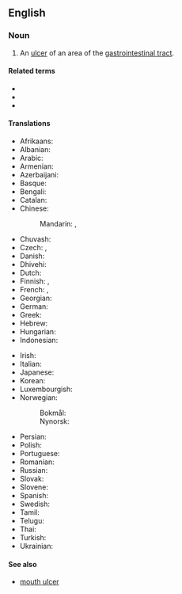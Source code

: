 {{also|peptic-ulcer}}
==English==
{{wikipedia}}

===Noun===
{{en-noun}}

# {{lb|en|pathology}} An [[ulcer]] of an area of the [[gastrointestinal tract]].

====Related terms====
* {{l|en|duodenal ulcer}}
* {{l|en|gastric ulcer}}
* {{l|en|stomach ulcer}}

====Translations====
{{trans-top|ulcer}}
* Afrikaans: {{t|af|maagsweer}}
* Albanian: {{t|sq|ulçera në stomak}}
* Arabic: {{t|ar|قرحة هضمية}}
* Armenian: {{t|hy|պեպտիկ խոց}}
* Azerbaijani: {{t|az|mədə xorası}}
* Basque: {{t|eu|ultzera peptiko}}
* Bengali: {{t|bn|পেপটিক আলসার}}
* Catalan: {{t|ca|úlcera pèptica|f}}
* Chinese:
*: Mandarin: {{t+|cmn|胃潰瘍|sc=Hani}}, {{t+|cmn|胃溃疡|tr=wèikuìyáng|sc=Hani}}
* Chuvash: {{t|cv|хырӑмлӑх ҫӗрни}}
* Czech: {{t|cs|peptický vřed|m}}, {{t|cs|žaludeční vřed|m}}
* Danish: {{t+|da|mavesår |n}}
* Dhivehi: {{t|dv|ގޮހޮރުގެ ފާރު}}
* Dutch: {{t+|nl|maagzweer}}
* Finnish: {{t+|fi|mahahaava}}, {{t+|fi|vatsahaava}}
* French: {{t|fr|ulcère peptique|m}}, {{t|fr|ulcère gastroduodénal}}
* Georgian: {{t|ka|პეპტიკური წყლული}}
* German: {{t+|de|Magengeschwür|n}}
* Greek: {{t+|el|έλκος|n}}
* Hebrew: {{t|he|כיב פפטי}}
* Hungarian: {{t+|hu|gyomorfekély}}
* Indonesian: {{t+|id|tukak lambung}}
{{trans-mid}}
* Irish: {{t|ga|othras peipteach}}
* Italian: {{t|it|ulcera peptica|f}}
* Japanese: {{t|ja|消化性潰瘍|tr=しょうかせいかいよう, shōkaseikaiyō|sc=Jpan}}
* Korean: {{t|ko|소화성궤양}}
* Luxembourgish: {{t|lb|Moschwier|m}}
* Norwegian:
*: Bokmål: {{t|nb|magesår|n}}
*: Nynorsk: {{t|nn|magesår|n}}
* Persian: {{t|fa|زخم گوارشی}}
* Polish: {{t+|pl|choroba wrzodowa|f}}
* Portuguese: {{t|pt|úlcera péptica|f}}
* Romanian: {{t|ro|ulcer gastroduodenal}}
* Russian: {{t|ru|я́зва желу́дка|f}}
* Slovak: {{t|sk|peptický vred|m}}
* Slovene: {{t|sl|peptična razjeda|f}}
* Spanish: {{t|es|úlcera péptica|f}}
* Swedish: {{t+|sv|magsår|n}}
* Tamil: {{t|ta|வயிற்றுப் புண்}}
* Telugu: {{t|te|కడుపులో పుండు}}
* Thai: {{t|th|โรคแผลเปื่อยเพปติก}}
* Turkish: {{t|tr|peptik ülser}}
* Ukrainian: {{t|uk|пептична виразка|f}}
{{trans-bottom}}

====See also====
* {{qualifier|not to be confused with}} [[mouth ulcer]]